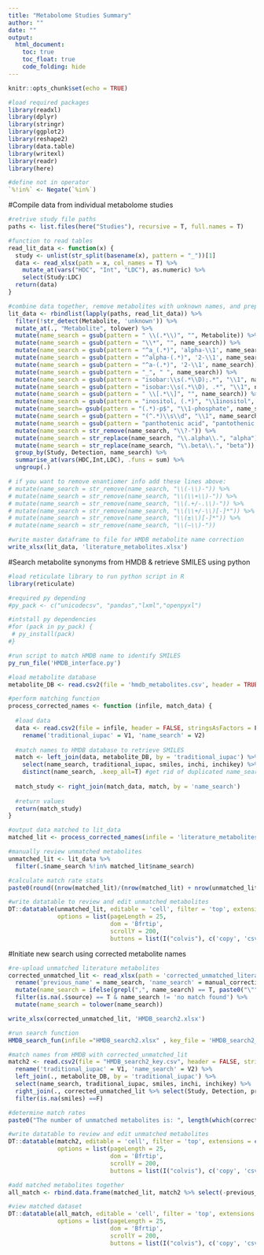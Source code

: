 ```yaml
---
title: "Metabolome Studies Summary"
author: ""
date: ""
output: 
  html_document:
    toc: true
    toc_float: true
    code_folding: hide
---
```


```r
knitr::opts_chunk$set(echo = TRUE)

#load required packages
library(readxl)
library(dplyr)
library(stringr)
library(ggplot2)
library(reshape2)
library(data.table)
library(writexl)
library(readr)
library(here)

#define not in operator
`%!in%` <- Negate(`%in%`)
```

#Compile data from individual metabolome studies
```r

#retrive study file paths
paths <- list.files(here("Studies"), recursive = T, full.names = T)

#function to read tables
read_lit_data <- function(x) {
  study <- unlist(str_split(basename(x), pattern = "_"))[1]
  data <- read_xlsx(path = x, col_names = T) %>%
    mutate_at(vars("HDC", "Int", "LDC"), as.numeric) %>%
    select(Study:LDC)
  return(data)
}

#combine data together, remove metabolites with unknown names, and prepare rules for search
lit_data <- rbindlist(lapply(paths, read_lit_data)) %>%
  filter(!str_detect(Metabolite, 'unknown')) %>%
  mutate_at(., "Metabolite", tolower) %>%
  mutate(name_search = gsub(pattern = " \\(.*\\)", "", Metabolite)) %>%
  mutate(name_search = gsub(pattern = "\\*", "", name_search)) %>%
  mutate(name_search = gsub(pattern = "^a_(.*)", 'alpha-\\1', name_search)) %>%
  mutate(name_search = gsub(pattern = "^alpha-(.*)", '2-\\1', name_search)) %>%
  mutate(name_search = gsub(pattern = "^a-(.*)", '2-\\1', name_search)) %>%
  mutate(name_search = gsub(pattern = "_", " ", name_search)) %>%
  mutate(name_search = gsub(pattern = "isobar:\\s(.*\\D);.*", "\\1", name_search)) %>%
  mutate(name_search = gsub(pattern = "isobar:\\s(.*\\D), .*", "\\1", name_search)) %>%
  mutate(name_search = gsub(pattern = " \\[.*\\]", "", name_search)) %>%
  mutate(name_search = gsub(pattern = "inositol, (.*)", "\\1inositol", name_search)) %>%
  mutate(name_search= gsub(pattern = "(.*)-p$", "\\1-phosphate", name_search)) %>%
  mutate(name_search = gsub(pattern = "(^.*)\\s\\d", "\\1", name_search)) %>%
  mutate(name_search = gsub(pattern = "panthotenic acid", "pantothenic acid", name_search)) %>%
  mutate(name_search = str_remove(name_search, "\\?-")) %>%
  mutate(name_search = str_replace(name_search, "\\.alpha\\.", "alpha")) %>%
  mutate(name_search = str_replace(name_search, "\\.beta\\.", "beta")) %>%
  group_by(Study, Detection, name_search) %>% 
  summarise_at(vars(HDC,Int,LDC), .funs = sum) %>% 
  ungroup(.)

# if you want to remove enantiomer info add these lines above:
# mutate(name_search = str_remove(name_search, "\\(-\\)-")) %>%
# mutate(name_search = str_remove(name_search, "\\(\\+\\)-")) %>%
# mutate(name_search = str_remove(name_search, "\\(.+/-.\\)-")) %>%
# mutate(name_search = str_remove(name_search, "\\(\\+/-\\)[-]*")) %>%
# mutate(name_search = str_remove(name_search, "\\(±\\)[-]*")) %>%
# mutate(name_search = str_remove(name_search, "\\(−\\)-"))

#write master dataframe to file for HMDB metabolite name correction
write_xlsx(lit_data, 'literature_metabolites.xlsx')
```

#Search metabolite synonyms from HMDB & retrieve SMILES using python
```r

#load reticulate library to run python script in R
library(reticulate)

#required py depending
#py_pack <- c("unicodecsv", "pandas","lxml","openpyxl")

#intstall py dependencies
#for (pack in py_pack) {
 # py_install(pack)
#}

#run script to match HMDB name to identify SMILES
py_run_file('HMDB_interface.py')

#load metabolite database 
metabolite_DB <- read.csv2(file = 'hmdb_metabolites.csv', header = TRUE, stringsAsFactors = F, sep = ",")

#perform matching function 
process_corrected_names <- function (infile, match_data) {
  
  #load data
  data <- read.csv2(file = infile, header = FALSE, stringsAsFactors = F, sep = ",") %>%
    rename('traditional_iupac' = V1, 'name_search' = V2)
    
  #match names to HMDB database to retrieve SMILES
  match <- left_join(data, metabolite_DB, by = 'traditional_iupac') %>%
    select(name_search, traditional_iupac, smiles, inchi, inchikey) %>%
    distinct(name_search, .keep_all=T) #get rid of duplicated name_search
  
  match_study <- right_join(match_data, match, by = 'name_search') 
  
  #return values
  return(match_study)
}

#output data matched to lit_data
matched_lit <- process_corrected_names(infile = 'literature_metabolites_key.csv', match_data = lit_data) #file name from interface py output

#manually review unmatched metabolites
unmatched_lit <- lit_data %>%
  filter(.$name_search %!in% matched_lit$name_search)

#calculate match rate stats
paste0(round((nrow(matched_lit)/(nrow(matched_lit) + nrow(unmatched_lit)))*100, 2), ' % of metabolites matched to HMDB SMILES.')

#write datatable to review and edit unmatched metabolites
DT::datatable(unmatched_lit, editable = 'cell', filter = 'top', extensions = c("Buttons","Scroller"),
              options = list(pageLength = 25,
                             dom = 'Bfrtip',
                             scrollY = 200,
                             buttons = list(I("colvis"), c('copy', 'csv','excel'))))
```


#Initiate new search using corrected metabolite names
```r

#re-upload unmatched literature metabolites
corrected_unmatched_lit <- read_xlsx(path = 'corrected_unmatched_literature_metabolites.xlsx') %>%
  rename('previous_name' = name_search, 'name_search' = manual_correction) %>%
  mutate(name_search = ifelse(grepl(",", name_search) == T, paste0("\"", name_search, "\""), name_search)) %>%
  filter(is.na(.$source) == T & name_search != 'no match found') %>%
  mutate(name_search = tolower(name_search))

write_xlsx(corrected_unmatched_lit, 'HMDB_search2.xlsx')

#run search function 
HMDB_search_fun(infile ="HMDB_search2.xlsx" , key_file = 'HMDB_search2_key.csv')

#match names from HMDB with corrected_unmatched_lit
match2 <- read.csv2(file = "HMDB_search2_key.csv", header = FALSE, stringsAsFactors = F, sep = ",") %>%
  rename('traditional_iupac' = V1, 'name_search' = V2) %>%
  left_join(., metabolite_DB, by = 'traditional_iupac') %>%
  select(name_search, traditional_iupac, smiles, inchi, inchikey) %>%
  right_join(., corrected_unmatched_lit %>% select(Study, Detection, previous_name, name_search, HDC, LDC, Int)) %>%
  filter(is.na(smiles) ==F)

#determine match rates
paste0("The number of unmatched metabolites is: ", length(which(corrected_unmatched_lit$previous_name %!in% match2$previous_name) == T))

#write datatable to review and edit unmatched metabolites
DT::datatable(match2, editable = 'cell', filter = 'top', extensions = c("Buttons","Scroller"),
              options = list(pageLength = 25,
                             dom = 'Bfrtip',
                             scrollY = 200,
                             buttons = list(I("colvis"), c('copy', 'csv','excel'))))

#add matched metabolites together
all_match <- rbind.data.frame(matched_lit, match2 %>% select(-previous_name))

#view matched dataset
DT::datatable(all_match, editable = 'cell', filter = 'top', extensions = c("Buttons","Scroller"),
              options = list(pageLength = 25,
                             dom = 'Bfrtip',
                             scrollY = 200,
                             buttons = list(I("colvis"), c('copy', 'csv','excel'))))

```